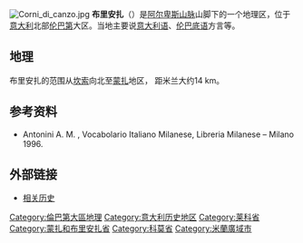 {{noteTA|G1=意大利地名}}
[[File:Corni_di_canzo.jpg|thumb]]
'''布里安扎'''（{{lang-it|Brianza}}）是[[阿尔卑斯山脉|阿尔卑斯山脉]]山脚下的一个地理区，位于[[意大利|意大利]]北部[[伦巴第|伦巴第]]大区。当地主要说[[意大利语|意大利语]]、[[伦巴底语|伦巴底语]]方言等。

==地理==
布里安扎的范围从[[坎索|坎索]]向北至[[蒙扎|蒙扎]]地区， 距米兰大约14 km。

==参考资料==
* Antonini A. M. , Vocabolario Italiano Milanese, Libreria Milanese – Milano 1996.

==外部链接==
*[https://web.archive.org/web/20110904161129/http://www.attiliomina.it/don_beretta/05_opera/01_libri/10_istor/istor.html 相关历史]

{{Coord missing|Italy}}

[[Category:倫巴第大區地理|Category:倫巴第大區地理]]
[[Category:意大利历史地区|Category:意大利历史地区]]
[[Category:莱科省|Category:莱科省]]
[[Category:蒙扎和布里安扎省|Category:蒙扎和布里安扎省]]
[[Category:科莫省|Category:科莫省]]
[[Category:米蘭廣域市|Category:米蘭廣域市]]